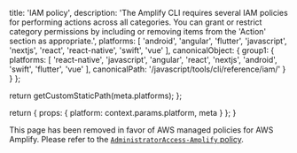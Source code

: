                   
  title: 'IAM policy',
  description: 'The Amplify CLI requires several IAM policies for performing actions across all categories. You can grant or restrict category permissions by including or removing items from the \'Action\' section as appropriate.',
  platforms: [
    'android',
    'angular',
    'flutter',
    'javascript',
    'nextjs',
    'react',
    'react-native',
    'swift',
    'vue'
  ],
  canonicalObject: {
    group1: {
      platforms: [
        'react-native',
        'javascript',
        'angular',
        'react',
        'nextjs',
        'android',
        'swift',
        'flutter',
        'vue'
      ],
      canonicalPath: '/javascript/tools/cli/reference/iam/'
    }
  }
};

  return getCustomStaticPath(meta.platforms);
};

  return {
    props: {
      platform: context.params.platform,
      meta
    }
  };
}
          

This page has been removed in favor of AWS managed policies for AWS Amplify. Please refer to the [`AdministratorAccess-Amplify` policy](https://docs.aws.amazon.com/amplify/latest/userguide/security-iam-awsmanpol.html#security-iam-awsmanpol-AdministratorAccess-Amplify).
